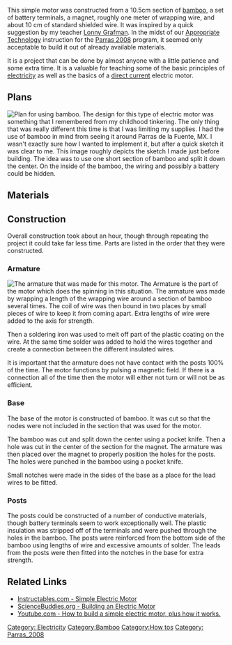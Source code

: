 {{TOCnestleft}}
This simple motor was constructed from a 10.5cm section of [[bamboo]], a set of battery terminals, a magnet, roughly one meter of wrapping wire, and about 10 cm of standard shielded wire. It was inspired by a quick suggestion by my teacher [[:User:Lonny|Lonny Grafman]]. In the midst of our [[Appropriate Technology]] instruction for the [[:Category:Parras_2008|Parras 2008]] program, it seemed only acceptable to build it out of already available materials.

It is a project that can be done by almost anyone with a little patience and some extra time. It is a valuable for teaching some of the basic principles of [[:Category:Electricity|electricity]] as well as the basics of a [[direct current]] electric motor.

==Plans==
[[Image:bamboomotorsketch.png|right|thumb|Plan for using bamboo.]]
The design for this type of electric motor was something that I remembered from my childhood tinkering. The only thing that was really different this time is that I was limiting my supplies.
I had the use of bamboo in mind from seeing it around Parras de la Fuente, MX{{w|Parras}}.
I wasn't exactly sure how I wanted to implement it, but after a quick sketch it was clear to me.
This image roughly depicts the sketch I made just before building. The idea was to use one short section of bamboo and split it down the center. On the inside of the bamboo, the wiring and possibly a battery could be hidden.<br clear=all>

==Materials==
{{Gallery
|lines=1
|Image:Bamboo2.JPG|Bamboo
|Image:Wrapping_wire.jpg|Wrapping Wire
|Image:Magnet.jpg|Magnet
|Image:Battery terminals.jpg|Battery Terminals
|Image:Wire.jpg|Shielded Wire
|Image:Solar_panel.jpg|Power Source
|Image:Soldering_iron.jpg|Soldering Iron
|Image:Solder.jpg|Solder
|Image:Flux.jpg|Flux
}}

==Construction==
Overall construction took about an hour, though through repeating the project it could take far less time. Parts are listed in the order that they were constructed.
===Armature===
[[Image:Armature.jpg|right|thumb|The armature that was made for this motor.]]
The Armature is the part of the motor which does the spinning in this situation.
The armature was made by wrapping a length of the wrapping wire around a section of bamboo several times. The coil of wire was then bound in two places by small pieces of wire to keep it from coming apart. Extra lengths of wire were added to the axis for strength.

Then a soldering iron was used to melt off part of the plastic coating on the wire. At the same time solder was added to hold the wires together and create a connection between the different insulated wires. 

It is important that the armature does not have contact with the posts 100% of the time. The motor functions by pulsing a magnetic field. If there is a connection all of the time then the motor will either not turn or will not be as efficient.

===Base===
The base of the motor is constructed of bamboo. It was cut so that the nodes were not included in the section that was used for the motor.

The bamboo was cut and split down the center using a pocket knife. Then a hole was cut in the center of the section for the magnet. The armature was then placed over the magnet to properly position the holes for the posts. The holes were punched in the bamboo using a pocket knife.

Small notches were made in the sides of the base as a place for the lead wires to be fitted.

===Posts===
The posts could be constructed of a number of conductive materials, though battery terminals seem to work exceptionally well.
The plastic insulation was stripped off of the terminals and were pushed through the holes in the bamboo. The posts were reinforced from the bottom side of the bamboo using lengths of wire and excessive amounts of solder.
The leads from the posts were then fitted into the notches in the base for extra strength.

==Related Links==
*[http://www.instructables.com/id/Simple-Electric-Motor/?ALLSTEPS Instructables.com - Simple Electric Motor]
*[http://www.sciencebuddies.org/science-fair-projects/project_ideas/Elec_p009.shtml ScienceBuddies.org - Building an Electric Motor]
*[http://www.youtube.com/watch?v=it_Z7NdKgmY Youtube.com - How to build a simple electric motor, plus how it works.]

[[Category: Electricity]]
[[Category:Bamboo]]
[[Category:How tos]]
[[Category: Parras_2008]]